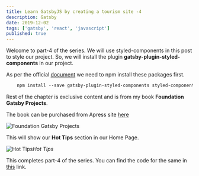 ```yaml
---
title: Learn GatsbyJS by creating a tourism site -4
description: Gatsby
date: 2019-12-02
tags: ['gatsby', 'react', 'javascript']
published: true
---
```


Welcome to part-4 of the series. We will use styled-components in this post to style our project. So, we will install the plugin **gatsby-plugin-styled-components** in our project.

As per the official [document](https://www.gatsbyjs.org/packages/gatsby-plugin-styled-components/) we need to npm install these packages first.


```css
    npm install --save gatsby-plugin-styled-components styled-components babel-plugin-styled-components
```

Rest of the chapter is exclusive content and is from my book **Foundation Gatsby Projects**.

The book can be purchased from Apress site <a href="https://www.apress.com/in/book/9781484265574" target="_blank" rel="noopener noreferrer">here</a>

![Foundation Gatsby Projects](https://res.cloudinary.com/dxkxvfo2o/image/upload/v1609570264/Foundation_Gatsby_zilffx.jpg)


This will show our **Hot Tips** section in our Home Page.

![Hot Tips](https://ik.imagekit.io/thewebdev/GatsbyTourism/4/13_Y4pTXkuKX.png)*Hot Tips*

This completes part-4 of the series. You can find the code for the same in [this](https://github.com/nabendu82/gatsbyTourism) link.
